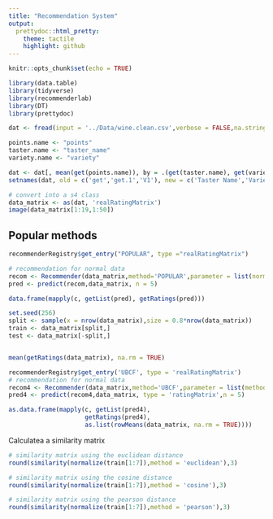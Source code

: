 ```yaml
---
title: "Recommendation System"
output:
  prettydoc::html_pretty:
    theme: tactile
    highlight: github
---
```


```r
knitr::opts_chunk$set(echo = TRUE)
```


```r
library(data.table)
library(tidyverse)
library(recommenderlab)
library(DT)
library(prettydoc)
```


```r
dat <- fread(input = '../Data/wine.clean.csv',verbose = FALSE,na.strings=c(""))
```

```r
points.name <- "points"
taster.name <- "taster_name"
variety.name <- "variety"

dat <- dat[, mean(get(points.name)), by = .(get(taster.name), get(variety.name))]
setnames(dat, old = c('get','get.1','V1'), new = c('Taster Name','Variety','Point'))

```

```r
# convert into a s4 class 
data_matrix <- as(dat, 'realRatingMatrix')
image(data_matrix[1:19,1:50])

```

## Popular methods 

```r
recommenderRegistry$get_entry("POPULAR", type ="realRatingMatrix")

# recommendation for normal data 
recom <- Recommender(data_matrix,method='POPULAR',parameter = list(normalize=NULL))
pred <- predict(recom,data_matrix, n = 5)

data.frame(mapply(c, getList(pred), getRatings(pred)))

```

```r

set.seed(256)
split <- sample(x = nrow(data_matrix),size = 0.8*nrow(data_matrix))
train <- data_matrix[split,]
test <- data_matrix[-split,]


mean(getRatings(data_matrix), na.rm = TRUE)
```


```r
recommenderRegistry$get_entry('UBCF', type = 'realRatingMatrix')
# recommendation for normal data 
recom4 <- Recommender(data_matrix,method='UBCF',parameter = list(method = 'Cosine'))
pred4 <- predict(recom4,data_matrix, type = 'ratingMatrix',n = 5)

as.data.frame(mapply(c, getList(pred4), 
                     getRatings(pred4), 
                     as.list(rowMeans(data_matrix, na.rm = TRUE))))
```

Calculatea a similarity matrix 

```r

# similarity matrix using the euclidean distance 
round(similarity(normalize(train[1:7]),method = 'euclidean'),3)

# similarity matrix using the cosine distance
round(similarity(normalize(train[1:7]),method = 'cosine'),3)

# similarity matrix using the pearson distance
round(similarity(normalize(train[1:7]),method = 'pearson'),3)
```



